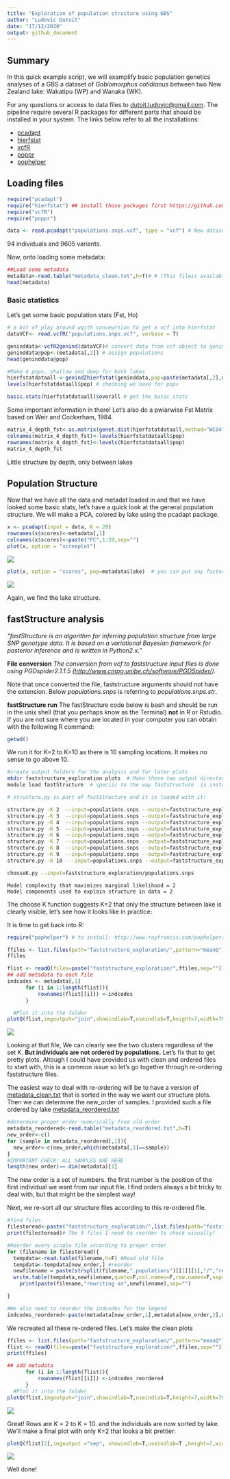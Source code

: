 ```yaml
---
title: "Exploration of population structure using GBS"
author: "Ludovic Dutoit"
date: "17/12/2020"
output: github_document 
---
```


Summary
-------

In this quick example script, we will examplify basic population genetics analyses of a GBS a dataset of *Gobiomorphus cotidianus* between two New Zealand lake: Wakatipu (WP) and Wanaka (WK).

For any questions or access to data files to <dutoit.ludovic@gmail.com>. The pipeline require several R packages for different parts that should be installed in your system. The links below refer to all the installations:

-   [pcadapt](https://github.com/bcm-uga/pcadapt)
-   [hierfstat](https://github.com/jgx65/hierfstat)
-   [vcfR](https://rdrr.io/cran/vcfR/)
-   [poppr](https://cran.r-project.org/web/packages/poppr/readme/README.html)
-   [pophelper](http://www.royfrancis.com/pophelper/articles/index.html)

Loading files
-------------

```r
require("pcadapt")
require("hierfstat") ## install those packages first https://github.com/jgx65/hierfstat
require("vcfR")
require("poppr")

```

```r
data <- read.pcadapt("populations.snps.vcf", type = "vcf") # New dataset https://github.com/ldutoit/bully_gbs/blob/master/populationstructure_tuto/populations.snps.vcf
```

94 individuals and 9605 variants.

Now, onto loading some metadata:

```r
##Load some metadata
metadata<-read.table("metadata_clean.txt",h=T)# # (This fileis available https://github.com/ldutoit/)bully_gbs/blob/master/populationstructure_tuto/metadata/metadata_clean.txt) 
head(metadata)
```


### Basic statistics

Let's get some basic population stats (Fst, Ho)



```r
# a bit of play around wqith convewrsion to get a vcf into hierfstat
dataVCF<- read.vcfR("populations.snps.vcf", verbose = T)
```



```r
geninddata<-vcfR2genind(dataVCF)# convert data from vcf object to genind
geninddata@pop<-(metadata[,2]) # assign populations
head(geninddata@pop)
```


```r
#Make 4 pops, shallow and deep for both lakes
hierfstatdataall <-genind2hierfstat(geninddata,pop=paste(metadata[,2],metadata[,4],sep=""))
levels(hierfstatdataall$pop) # checking we have for pops
```


```r
basic.stats(hierfstatdataall)$overall # get the basic stats
```



Some important information in there! Let's also do a pwiarwise Fst Matrix based on Weir and Cockerham, 1984.

```r
matrix_4_depth_fst<-as.matrix(genet.dist(hierfstatdataall,method="WC84"))
colnames(matrix_4_depth_fst)<-levels(hierfstatdataall$pop)
rownames(matrix_4_depth_fst)<-levels(hierfstatdataall$pop)
matrix_4_depth_fst
```



Little structure by depth, only between lakes

Population Structure
--------------------

Now that we have all the data and metadat loaded in and that we have looked some basic stats, let's have a quick look at the general population structure. We will make a PCA, colored by lake using the pcadapt package.

```r
x <- pcadapt(input = data, K = 20) 
rownames(x$scores)<-metadata[,1]
colnames(x$scores)<-paste("PC",1:20,sep="")
plot(x, option = "screeplot")
```

![](populationstructure_tuto_files/figure-markdown_github/unnamed-chunk-6-1.png)

```r
plot(x, option = "scores", pop=metadata$lake)  # you can put any factor as the group, here we look at the two lakes.
```

![](populationstructure_tuto_files/figure-markdown_github/unnamed-chunk-6-2.png)

Again, we find the lake structure.

fastStructure analysis
----------------------

*"fastStructure is an algorithm for inferring population structure from large SNP genotype data. It is based on a variational Bayesian framework for posterior inference and is written in Python2.x."*

**File conversion** *The conversion from vcf to faststructure input files is done using PGDspider2.1.1.5 (<http://www.cmpg.unibe.ch/software/PGDSpider/>).*

Note that once converted the file, faststructure arguments should not have the extension. Below *populations.snps* is referring to *populations.snps.str*.

**fastStructure run** The fastStructure code below is bash and should be run in the unix shell (that you perhaps know as the Terminal) **not** in R or Rstudio. If you are not sure where you are located in your computer you can obtain with the following R command:

```r
getwd()
```


We run it for K=2 to K=10 as there is 10 sampling locations. It makes no sense to go above 10.

``` bash
#create output folders for the analysis and for later plots
mkdir faststructure_exploration plots  # Make those two output directories
module load fastStructure  # speciic to the way faststructure  is installed on the NeSI infrastructure

# structure.py is part of fastStructure and it is loaded with it!

structure.py -K 2  --input=populations.snps --output=faststructure_exploration/populations.snps --format=str 
structure.py -K 3  --input=populations.snps --output=faststructure_exploration/populations.snps --format=str
structure.py -K 4  --input=populations.snps --output=faststructure_exploration/populations.snps --format=str
structure.py -K 5  --input=populations.snps --output=faststructure_exploration/populations.snps --format=str
structure.py -K 6  --input=populations.snps --output=faststructure_exploration/populations.snps --format=str
structure.py -K 7  --input=populations.snps --output=faststructure_exploration/populations.snps --format=str
structure.py -K 8  --input=populations.snps --output=faststructure_exploration/populations.snps --format=str
structure.py -K 9  --input=populations.snps --output=faststructure_exploration/populations.snps --format=str
structure.py -K 10  --input=populations.snps --output=faststructure_exploration/populations.snps --format=str

chooseK.py --input=faststructure_exploration/populations.snps
```

    Model complexity that maximizes marginal likelihood = 2
    Model components used to explain structure in data = 2

The choose K function suggests K=2 that only the structure between lake is clearly visible, let's see how it looks like in practice:


It is time to get back into R:

```r
require("pophelper") # to install: http://www.royfrancis.com/pophelper/articles/index.html
```


```r
ffiles <- list.files(path="faststructure_exploration/",pattern="meanQ")[grep(paste("populations.snps",sep=""),perl=T,list.files(path="faststructure_exploration/",pattern= "meanQ"))]#simply a vector of the faststructure files we want to read
ffiles
```


```r
flist <- readQ(files=paste("faststructure_exploration/",ffiles,sep=""))
## add metadata to each file
indcodes <- metadata[,1]
      for (i in 1:length(flist)){
          rownames(flist[[i]]) <-indcodes
      }

  #Plot it into the folder 
plotQ(flist,imgoutput="join",showindlab=T,useindlab=T,height=7,width=70,grplabangle=0,,ordergrp=T,exportpath= "faststructureK2toK10")
```

![](populationstructure_tuto_files/faststructureK2toK10Joined9Files-20200207152243.png)

Looking at that file, We can clearly see the two clusters regardless of the set K. **But individuals are not ordered by populations.** Let's fix that to get pretty plots. Altough I could have provided us with clean and ordered files to start with, this is a common issue so let's go together through re-ordering faststructure files.

The easiest way to deal with re-ordering will be to have a version of [metadata_clean.txt](metadata_clean.txt) that is sorted in the way we want our structure plots. Then we can determine the new_order of samples. I provided such a file ordered by lake [metadata_reordered.txt](metadata_reordered.txt)
```r
#determine proper order numerically from old order
metadata_reordered<-read.table("metadata_reordered.txt",h=T)
new_order<-c()
for (sample in metadata_reordered[,1]){
  new_order<-c(new_order,which(metadata[,1]==sample))
}
#IMPORTANT CHECK: ALL SAMPLES ARE HERE
length(new_order)== dim(metadata)[1]

```
The new order is a set of numbers. the first number is the position of the first individual we want from our input file. I find orders always a bit tricky to deal with, but that might be the simplest way!

Next, we re-sort all our structure files according to this re-ordered file.

```r
#find files
filestoread<-paste("faststructure_exploration/",list.files(path="faststructure_exploration/",pattern="meanQ")[grep(paste("populations.snps",sep=""),perl=T,list.files(path="faststructure_exploration/",pattern= "meanQ"))],sep="")#simply a vector of the faststructure files we want to read
print(filestoread)# The 9 files I need to reorder to check visually!
```

```r
#Reorder every single file according to proper order
for (filename in filestoread){
  tempdata<-read.table(filename,h=F) #Read old file
  tempdata<-tempdata[new_order,] #reorder
  newfilename = paste(strsplit(filename,".populations")[[1]][1],"/","reordered",strsplit(filename,".populations")[[1]][2],sep="")
  write.table(tempdata,newfilename,quote=F,col.names=F,row.names=F,sep="\t")
    print(paste(filename,"rewriting as",newfilename),sep="")

}
```

  
```r
#We also need to reorder the indcodes for the legend
indcodes_reordered<-paste(metadata[new_order,1],metadata[new_order,2],metadata[new_order,3],"m",sep="_")
```

We recreated all these re-ordered files. Let's make the clean plots

```r
ffiles <- list.files(path="faststructure_exploration/",pattern="meanQ")[grep(paste("reor",sep=""),perl=T,list.files(path="faststructure_exploration/",pattern= "meanQ"))] #simply a vector of the faststructure files we want to read
flist <- readQ(files=paste("faststructure_exploration/",ffiles,sep="")) 
print(ffiles) 
```

```r
## add metadata
      for (i in 1:length(flist)){
          rownames(flist[[i]]) <-indcodes_reordered
      }
  #Plot it into the folder 
plotQ(flist,imgoutput="join",showindlab=T,useindlab=T,height=7,width=70,grplabangle=0,,ordergrp=T)
```


![](populationstructure_tuto_files/Joined9Files-20200207152308.png)

Great! Rows are K = 2 to K = 10. and the individuals are now sorted by lake. We'll make a final plot with only K=2 that looks a bit prettier:

```r
plotQ(flist[2],imgoutput ="sep", showindlab=T,useindlab=T ,height=7,width=35,grplabangle=0,exportpath="K2", rainbow(2),showdiv=TRUE,clustercol=c("red","blue"),divcol="white",divtype=1,divsize=1,sortind=NA,grplab=NA)
```



![](populationstructure_tuto_files/K2reordered.snps.2.png)

Well done!

